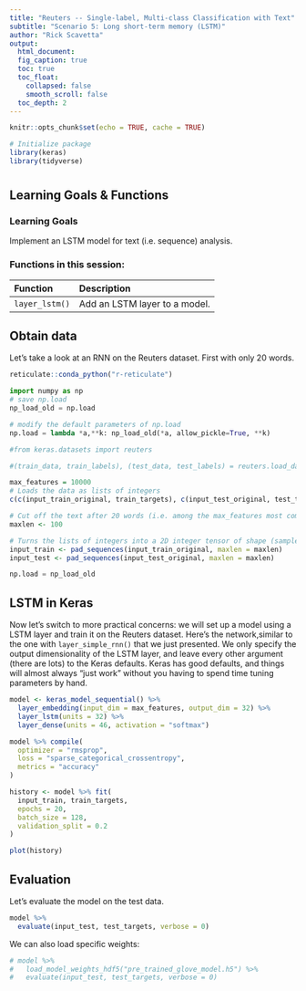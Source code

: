 ```yaml
---
title: "Reuters -- Single-label, Multi-class Classification with Text"
subtitle: "Scenario 5: Long short-term memory (LSTM)"
author: "Rick Scavetta"
output:
  html_document:
  fig_caption: true
  toc: true
  toc_float:
    collapsed: false
    smooth_scroll: false
  toc_depth: 2
---
```


```r
knitr::opts_chunk$set(echo = TRUE, cache = TRUE)

# Initialize package
library(keras)
library(tidyverse)
```

# {.tabset .tabset-fade .tabset-pills}

## Learning Goals & Functions

### Learning Goals

Implement an LSTM model for text (i.e. sequence) analysis.

### Functions in this session:

| Function       | Description                  |
|:---------------|:-----------------------------|
| `layer_lstm()` | Add an LSTM layer to a model. |

## Obtain data

Let's take a look at an RNN on the Reuters dataset. First with only 20 words.

```r
reticulate::conda_python("r-reticulate")
```

```python
import numpy as np
# save np.load
np_load_old = np.load

# modify the default parameters of np.load
np.load = lambda *a,**k: np_load_old(*a, allow_pickle=True, **k)

#from keras.datasets import reuters

#(train_data, train_labels), (test_data, test_labels) = reuters.load_data(num_words=10000)
```

```r
max_features = 10000
# Loads the data as lists of integers
c(c(input_train_original, train_targets), c(input_test_original, test_targets)) %<-% dataset_reuters(num_words = max_features)
```

```r
# Cut off the text after 20 words (i.e. among the max_features most common words)
maxlen <- 100

# Turns the lists of integers into a 2D integer tensor of shape (samples, maxlen)
input_train <- pad_sequences(input_train_original, maxlen = maxlen)
input_test <- pad_sequences(input_test_original, maxlen = maxlen)
```

```python
np.load = np_load_old
```

## LSTM in Keras

Now let's switch to more practical concerns: we will set up a model using a LSTM layer and train it on the Reuters dataset. Here's the network,similar to the one with `layer_simple_rnn()` that we just presented. We only specify the output dimensionality of the LSTM layer, and leave every  other argument (there are lots) to the Keras defaults. Keras has good defaults, and things will almost always "just work" without you having to spend time tuning parameters by hand.

```r
model <- keras_model_sequential() %>% 
  layer_embedding(input_dim = max_features, output_dim = 32) %>% 
  layer_lstm(units = 32) %>% 
  layer_dense(units = 46, activation = "softmax")

model %>% compile(
  optimizer = "rmsprop", 
  loss = "sparse_categorical_crossentropy", 
  metrics = "accuracy"
)

history <- model %>% fit(
  input_train, train_targets,
  epochs = 20,
  batch_size = 128,
  validation_split = 0.2
)
```

```r
plot(history)
```

## Evaluation

Let's evaluate the model on the test data. 

```r
model %>% 
  evaluate(input_test, test_targets, verbose = 0)
```

We can also load specific weights:

```r
# model %>% 
#   load_model_weights_hdf5("pre_trained_glove_model.h5") %>% 
#   evaluate(input_test, test_targets, verbose = 0)
```